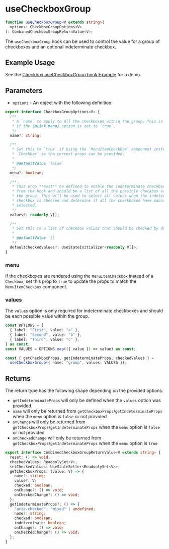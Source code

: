 # useCheckboxGroup

```ts
function useCheckboxGroup<V extends string>(
  options: CheckboxGroupOptions<V>
): CombinedCheckboxGroupReturnValue<V>;
```

The `useCheckboxGroup` hook can be used to control the value for a group of checkboxes
and an optional indeterminate checkbox.

## Example Usage

See the [Checkbox useCheckboxGroup hook Example](/components/checkbox#usecheckboxgroup-hook) for a demo.

## Parameters

- `options` - An object with the following definition:

```ts disableScroll disableTransform
export interface CheckboxGroupOptions<V> {
  /**
   * A `name` to apply to all the checkboxes within the group. This is required
   * if the {@link menu} option is set to `true`.
   */
  name?: string;

  /**
   * Set this to `true` if using the `MenuItemCheckbox` component instead of the
   * `Checkbox` so the correct props can be provided.
   *
   * @defaultValue `false`
   */
  menu?: boolean;

  /**
   * This prop **must** be defined to enable the indeterminate checkbox feature
   * from the hook and should be a list of all the possible checkbox values in
   * the group. This will be used to select all values when the indeterminate
   * checkbox is checked and determine if all the checkboxes have manually be
   * selected.
   */
  values?: readonly V[];

  /**
   * Set this to a list of checkbox values that should be checked by default.
   *
   * @defaultValue `[]`
   */
  defaultCheckedValues?: UseStateInitializer<readonly V[]>;
}
```

### menu

If the checkboxes are rendered using the `MenuItemCheckbox` instead of a
`Checkbox`, set this prop to `true` to update the props to match the
`MenuItemCheckbox` component.

### values

The `values` option is only required for indeterminate checkboxes and should be each possible
value within the group.

```ts
const OPTIONS = [
  { label: "First", value: "a" },
  { label: "Second", value: "b" },
  { label: "Third", value: "c" },
] as const;
const VALUES = OPTIONS.map(({ value }) => value) as const;

const { getCheckboxProps, getIndeterminateProps, checkedValues } =
  useCheckboxGroup({ name: "group", values: VALUES });
```

## Returns

The return type has the following shape depending on the provided options:

- `getIndeterminateProps` will only be defined when the `values` option was provided
- `name` will only be returned from `getCheckboxProps`/`getIndeterminateProps`
  when the `menu` option is `false` or not provided
- `onChange` will only be returned from
  `getCheckboxProps`/`getIndeterminateProps` when the `menu` option is `false` or
  not provided
- `onCheckedChange` will only be returned from
  `getCheckboxProps`/`getIndeterminateProps` when the `menu` option is `true`

```ts disableScroll disableTransform
export interface CombinedCheckboxGroupReturnValue<V extends string> {
  reset: () => void;
  checkedValues: ReadonlySet<V>;
  setCheckedValues: UseStateSetter<ReadonlySet<V>>;
  getCheckboxProps: (value: V) => {
    name?: string;
    value?: V;
    checked: boolean;
    onChange?: () => void;
    onCheckedChange?: () => void;
  };
  getIndeterminateProps?: () => {
    "aria-checked": "mixed" | undefined;
    name?: string;
    checked: boolean;
    indeterminate: boolean;
    onChange?: () => void;
    onCheckedChange?: () => void;
  };
}
```
